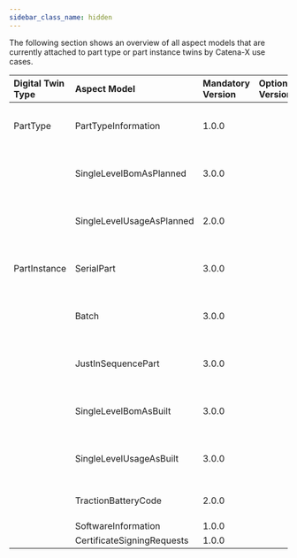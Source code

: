 ```yaml
---
sidebar_class_name: hidden
---
```


<!--
This work is licensed under the CC-BY-4.0 (https://creativecommons.org/licenses/by/4.0/legalcode).

- SPDX-License-Identifier: CC-BY-4.0
- SPDX-FileCopyrightText: 2023 BASF SE
- SPDX-FileCopyrightText: 2023 Bayerische Motoren Werke Aktiengesellschaft (BMW AG)
- SPDX-FileCopyrightText: 2023 Fraunhofer-Gesellschaft zur Foerderung der angewandten Forschung e.V. (represented by Fraunhofer ISST & Fraunhofer IML)
- SPDX-FileCopyrightText: 2023 German Edge Cloud GmbH & Co. KG
- SPDX-FileCopyrightText: 2023 Mercedes Benz AG
- SPDX-FileCopyrightText: 2023 Robert Bosch Manufacturing Solutions GmbH
- SPDX-FileCopyrightText: 2023 SAP SE
- SPDX-FileCopyrightText: 2023 Siemens AG
- SPDX-FileCopyrightText: 2023 T-Systems International GmbH
- SPDX-FileCopyrightText: 2023 ZF Friedrichshafen AG
- SPDX-FileCopyrightText: 2023 Contributors to the Eclipse Foundation
- Source URL: https://github.com/eclipse-tractusx/eclipse-tractusx.github.io/tree/main/docs-kits/kits/Industry%20Core%20Kit (latest version)
-->

The following section shows an overview of all aspect models that are currently attached to part type or part instance twins by Catena-X use cases.

| Digital Twin Type | Aspect Model | Mandatory Version | Optional Versions | KIT | Standard |
| :-- | :-- | :-- | :-- | :-- | :-- |
| PartType | PartTypeInformation | 1.0.0 | | Industry Core | CX-0126 Industry Core: Part Type |
| | SingleLevelBomAsPlanned | 3.0.0 | | Industry Core | CX-0126 Industry Core: Part Type |
| | SingleLevelUsageAsPlanned | 2.0.0 | | Industry Core | CX-0126 Industry Core: Part Type |
| PartInstance | SerialPart | 3.0.0 | | Industry Core | CX-0127 Industry Core: Part Instance |
| | Batch | 3.0.0 | | Industry Core | CX-0127 Industry Core: Part Instance |
| | JustInSequencePart | 3.0.0 | | Industry Core | CX-0127 Industry Core: Part Instance |
| | SingleLevelBomAsBuilt | 3.0.0 | | Industry Core | CX-0127 Industry Core: Part Instance |
| | SingleLevelUsageAsBuilt | 3.0.0 | | Industry Core | CX-0127 Industry Core: Part Instance |
| | TractionBatteryCode | 2.0.0 | | Traceability |  CX-0125 Traceability Use Case |
| | SoftwareInformation | 1.0.0 | | Traceability | n/a |
| | CertificateSigningRequests | 1.0.0 | | Traceability | n/a |
